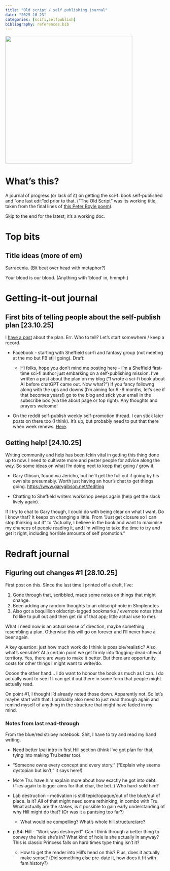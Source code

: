 ```yaml
---
title: "Old script / self publishing journal"
date: "2025-10-23"
categories: [scifi,selfpublish]
bibliography: references.bib
---
```


::: center
![](){width="400px"}
:::

# What's this?

A journal of progress (or lack of it) on getting the sci-fi book self-published and "one last edit"ed prior to that. ("The Old Script" was its working title, taken from the final lines of [this Peter Boyle poem](https://www.poetryinternational.com/en/poets-poems/poems/poem/103-9755_THE-UNKNOWABLE)).

Skip to the end for the latest; it's a working doc.

# Top bits

## Title ideas (more of em)

Sarracenia. (Bit beat over head with metaphor?)

Your blood is our blood. (Anything with 'blood' in, hmmph.)

# Getting-it-out journal

## First bits of telling people about the self-publish plan \[23.10.25\]

I [have a post](https://coveredinbees.org/posts/i_wrote_a_scifi_book/) about the plan. Err. Who to tell? Let's start somewhere / keep a record.

-   Facebook - starting with Sheffield sci-fi and fantasy group (not meeting at the mo but FB still going). Draft:

    -   Hi folks, hope you don't mind me posting here - I'm a Sheffield first-time sci-fi author just embarking on a self-publishing mission. I've written a post about the plan on my blog ("I wrote a sci-fi book about AI before chatGPT came out. Now what?") If you fancy followng along with the ups and downs (I'm aiming for 6 -9 months, let's see if that becomes years!) go to the blog and stick your email in the subscribe box (via the about page or top right). Any thoughts and prayers welcome!

-   On the reddit self-publish weekly self-promotion thread. I can stick later posts on there too (I think). It's up, but probably need to put that there when week renews. [Here](https://www.reddit.com/r/selfpublish/comments/1oba2qo/comment/nkzvpec/).

## Getting help! \[24.10.25\]

Writing community and help has been fckin vital in getting this thing done up to now. I need to cultivate more and pester people for advice along the way. So some ideas on what I'm doing next to keep that going / grow it.

-   Gary Gibson, found via Jericho, but he'll get the full cut if going by his own site presumably. Worth just having an hour's chat to get things going. <https://www.garygibson.net/#editing>

-   Chatting to Sheffield writers workshop peeps again (help get the slack lively again).

If I try to chat to Gary though, I could do with being clear on what I want. Do I know that? It keeps on changing a little. From "Just get closure so I can stop thinking out it" to "Actually, I believe in the book and want to maximise my chances of people reading it, and I'm willing to take the time to try and get it right, including horrible amounts of self promotion."

# Redraft journal

## Figuring out changes #1 \[28.10.25\]

First post on this. SInce the last time I printed off a draft, I've:

1.  Gone through that, scribbled, made some notes on things that might change.
2.  Been adding any random thoughts to an oldscript note in SImplenotes
3.  Also got a bsquillion oldscript-tagged bookmarks / evernote notes (that I'd like to pull out and then get rid of that app; little actual use to me).

What I need now is an actual sense of direction, maybe something resembling a plan. Otherwise this will go on forever and I'll never have a beer again.

A key question: just how much work do I think is possible/realistic? Also, what's sensible? At a certain point we get firmly into flogging-dead-cheval territory. Yes, there are ways to make it better. But there are opportunity costs for other things I might want to write/do.

Oooon the other hand... I do want to honour the book as much as I can. I do actually want to see if I can get it out there in some form that people might actually read.

On point #1, I thought I'd already noted those down. Apparently not. So let's maybe start with that. I probably also need to just read through again and remind myself of anything in the structure that might have faded in my mind.

### Notes from last read-through

From the blue/red stripey notebook. Shit, I have to try and read my hand writing.

-   Need better Ipai intro in first Hill section (think I've got plan for that, tying into making Tru better too).

-   "Someone owns every concept and every story." ("Explain why seems dystopian but isn't," it says here!)

-   More Tru: have him explain more about how exactly he got into debt. (Ties again to bigger aims for that char, the bet..) Who hard-sold him?

-   Lab destruction - motivation is still tepid/opaque/out of the blue/out of place. Is it? All of that might need some rethinking, in combo with Tru. What actually are the stakes, is it possible to gain early understanding of why Hill might do that? (Or was it a pantsing too far?)

    -   What would be compelling? What's whole hill structure/arc?

-   p.84: Hill - "Work was destroyed". Can I think through a better thing to convey the hole she's in? What kind of hole is she actually in anyway? This is classic Princess falls on hard times type thing isn't it?

    -   How to get the reader into Hill's head on this? Plus, does it actually make sense? (Did something else pre-date it, how does it fit with fam history?)
